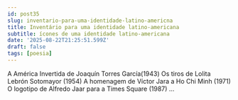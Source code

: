```yaml
---
id: post35
slug: inventario-para-uma-identidade-latino-americna
title: Inventário para uma identidade latino-americana
subtitle: ícones de uma identidade latino-americana
date: '2025-08-22T21:25:51.599Z'
draft: false
tags: [poesia]
---
```

A América Invertida de Joaquín Torres García(1943)
Os tiros de Lolita Lebrón Sotomayor (1954)
A homenagem de Víctor Jara a Ho Chi Minh (1971)
O logotipo de Alfredo Jaar para a Times Square (1987)
...